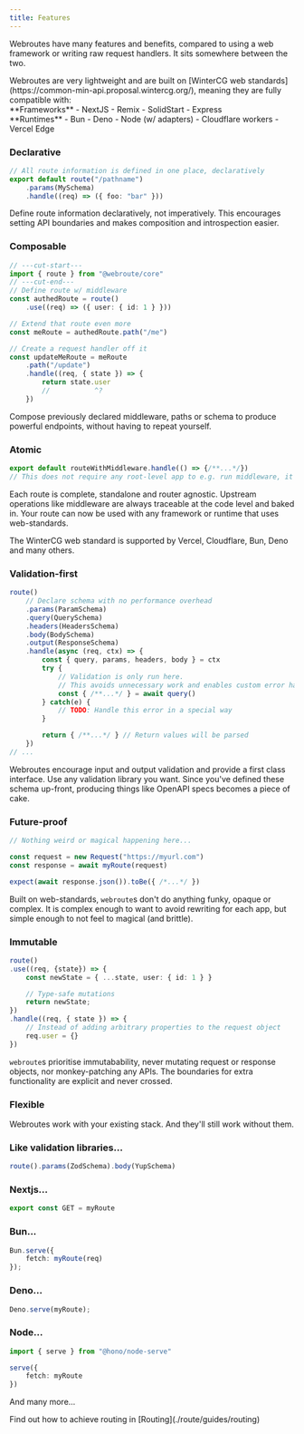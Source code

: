 ```yaml
---
title: Features
---
```




Webroutes have many features and benefits, compared to using a web framework or writing raw request handlers. It sits somewhere between the two.

<Accordions>
<Accordion title="Where can I use webroutes?">
Webroutes are very lightweight and are built on [WinterCG web standards](https://common-min-api.proposal.wintercg.org/), meaning they are fully compatible with:

<div className="flex flex-row">

<div className="flex-1">
**Frameworks**
- NextJS
- Remix
- SolidStart
- Express
</div>

<div className="flex-1">
**Runtimes**
- Bun
- Deno
- Node (w/ adapters)
- Cloudflare workers
- Vercel Edge
</div>

</div>

</Accordion>
</Accordions>

### Declarative


```ts
// All route information is defined in one place, declaratively
export default route("/pathname")
	.params(MySchema)
	.handle((req) => ({ foo: "bar" }))
```

Define route information declaratively, not imperatively. This encourages setting API boundaries and makes composition and introspection easier.


### Composable


```ts twoslash
// ---cut-start---
import { route } from "@webroute/core"
// ---cut-end---
// Define route w/ middleware
const authedRoute = route()
	.use((req) => ({ user: { id: 1 } }))

// Extend that route even more
const meRoute = authedRoute.path("/me")

// Create a request handler off it
const updateMeRoute = meRoute
	.path("/update")
	.handle((req, { state }) => {
		return state.user
		//           ^?
	})
```

Compose previously declared middleware, paths or schema to produce powerful endpoints, without having to repeat yourself.

### Atomic


```ts title="posts/route.ts"
export default routeWithMiddleware.handle(() => {/**...*/})
// This does not require any root-level app to e.g. run middleware, it is self-sufficient
```

Each route is complete, standalone and router agnostic. Upstream operations like middleware are always traceable at the code level and baked in. Your route can now be used with any framework or runtime that uses web-standards.

<Callout title="Who uses web standards?">
The WinterCG web standard is supported by Vercel, Cloudflare, Bun, Deno and many others.
</Callout>

### Validation-first


```ts
route()
	// Declare schema with no performance overhead
	.params(ParamSchema)
	.query(QuerySchema)
	.headers(HeadersSchema)
	.body(BodySchema)
	.output(ResponseSchema)
	.handle(async (req, ctx) => {
		const { query, params, headers, body } = ctx
		try {
			// Validation is only run here.
			// This avoids unnecessary work and enables custom error handling
			const { /**...*/ } = await query() 
		} catch(e) {
			// TODO: Handle this error in a special way
		}

		return { /**...*/ } // Return values will be parsed
	})
// ...
```

Webroutes encourage input and output validation and provide a first class interface. Use any validation library you want. Since you've defined these schema up-front, producing things like OpenAPI specs becomes a piece of cake.

### Future-proof


```ts
// Nothing weird or magical happening here...

const request = new Request("https://myurl.com")
const response = await myRoute(request)

expect(await response.json()).toBe({ /*...*/ })
```

Built on web-standards, `webroute`s don't do anything funky, opaque or complex. It is complex enough to want to avoid rewriting for each app, but simple enough to not feel to magical (and brittle).

### Immutable


```ts
route()
.use((req, {state}) => {
	const newState = { ...state, user: { id: 1 } }

	// Type-safe mutations
	return newState;
})
.handle((req, { state }) => {
	// Instead of adding arbitrary properties to the request object
	req.user = {}
})

```

`webroute`s prioritise immutabability, never mutating request or response objects, nor monkey-patching any APIs. The boundaries for extra functionality are explicit and never crossed.


### Flexible

Webroutes work with your existing stack. And they'll still work without them.

### Like validation libraries...

```ts title="validator-agnostic.ts"
route().params(ZodSchema).body(YupSchema)
```

### Nextjs...

```ts title="nextjs/route.ts"
export const GET = myRoute
```

### Bun...

```ts title="bun-api.ts"
Bun.serve({
	fetch: myRoute(req)
});
```

### Deno...

```ts title="deno-api.ts"
Deno.serve(myRoute);
```

### Node...

```ts
import { serve } from "@hono/node-serve"

serve({
	fetch: myRoute
})
```

And many more...

<Callout title="But what about routing?">
Find out how to achieve routing in [Routing](./route/guides/routing)
</Callout>
